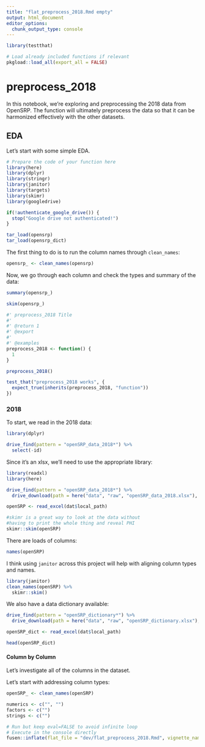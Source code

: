 ```yaml
---
title: "flat_preprocess_2018.Rmd empty"
output: html_document
editor_options: 
  chunk_output_type: console
---
```


```r
library(testthat)
```

```r
# Load already included functions if relevant
pkgload::load_all(export_all = FALSE)
```

# preprocess_2018

In this notebook, we're exploring and preprocessing the 2018 data from OpenSRP.
The function will ultimately preprocess the data so that it can be harmonized
effectively with the other datasets.

## EDA

Let's start with some simple EDA.

```r
# Prepare the code of your function here
library(here)
library(dplyr)
library(stringr)
library(janitor)
library(targets)
library(skimr)
library(googledrive)

if(!authenticate_google_drive()) {
  stop("Google drive not authenticated!")
}
```

```r
tar_load(opensrp)
tar_load(opensrp_dict)
```

The first thing to do is to run the column names through `clean_names`:

```r
opensrp_ <- clean_names(opensrp)
```

Now, we go through each column and check the types and summary of the data:

```r
summary(opensrp_)
```

```r
skim(opensrp_)
```

```r
#' preprocess_2018 Title
#'
#' @return 1
#' @export
#'
#' @examples
preprocess_2018 <- function() {
  1
}
```

```r
preprocess_2018()
```

```r
test_that("preprocess_2018 works", {
  expect_true(inherits(preprocess_2018, "function"))
})
```

### 2018

To start, we read in the 2018 data:

```r
library(dplyr)
```

```r
drive_find(pattern = "openSRP_data_2018*") %>%
  select(-id)
```

Since it's an xlsx, we'll need to use the appropriate library:

```r
library(readxl)
library(here)
```

```r
drive_find(pattern = "openSRP_data_2018*") %>%
  drive_download(path = here("data", "raw", "openSRP_data_2018.xlsx"), overwrite=TRUE) -> dat

openSRP <- read_excel(dat$local_path)

#skimr is a great way to look at the data without
#having to print the whole thing and reveal PHI
skimr::skim(openSRP)
```

There are loads of columns:

```r
names(openSRP)
```

I think using `janitor` across this project will help with aligning column
types and names.

```r
library(janitor)
clean_names(openSRP) %>%
  skimr::skim()
```

We also have a data dictionary available:

```r
drive_find(pattern = "openSRP_dictionary*") %>%
  drive_download(path = here("data", "raw", "openSRP_dictionary.xlsx"), overwrite=TRUE) -> dat

openSRP_dict <- read_excel(dat$local_path)

head(openSRP_dict)
```

#### Column by Column

Let's investigate all of the columns in the dataset.



Let's start with addressing column types:

```r
openSRP_ <- clean_names(openSRP)
```

```r
numerics <- c("", "")
factors <- c("")
strings <- c("")
```

```r
# Run but keep eval=FALSE to avoid infinite loop
# Execute in the console directly
fusen::inflate(flat_file = "dev/flat_preprocess_2018.Rmd", vignette_name = "Go further")
```

